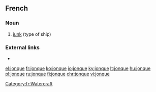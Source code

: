 ==French==

===Noun===
{{fr-noun|f}}

# [[junk]] (type of ship)

===External links===
* {{R:TLFi}}

[[Category:fr:Watercraft]]

[[el:jonque]]
[[fr:jonque]]
[[ko:jonque]]
[[io:jonque]]
[[ky:jonque]]
[[lt:jonque]]
[[hu:jonque]]
[[pl:jonque]]
[[ru:jonque]]
[[fi:jonque]]
[[chr:jonque]]
[[vi:jonque]]